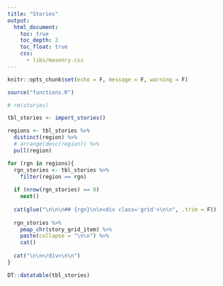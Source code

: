 ```yaml
---
title: "Stories"
output:
  html_document:
    toc: true
    toc_depth: 2
    toc_float: true
    css: 
      - libs/masonry.css
---
```


```r
knitr::opts_chunk$set(echo = F, message = F, warning = F)
```

<script src="https://unpkg.com/masonry-layout@4/dist/masonry.pkgd.min.js"></script>
<script src="https://unpkg.com/imagesloaded@4/imagesloaded.pkgd.min.js"></script>

```r
source("functions.R")

# rm(stories)

tbl_stories <- import_stories()

regions <- tbl_stories %>% 
  distinct(region) %>% 
  # arrange(desc(region)) %>% 
  pull(region)

for (rgn in regions){
  rgn_stories <- tbl_stories %>% 
    filter(region == rgn)
  
  if (nrow(rgn_stories) == 0) 
    next()
  
  cat(glue("\n\n\n## {rgn}\n\n<div class='grid'>\n\n", .trim = F))
  
  rgn_stories %>% 
    pmap_chr(story_grid_item) %>% 
    paste(collapse = "\n\n") %>% 
    cat()
  
  cat("\n\n</div>\n\n")
}
```

<!--
# OLD ways of loading that stacked images over one another
<script>
$('.grid').masonry({
  // options
  itemSelector: '.grid-item',
  columnWidth: 200
});
</script>

<script>
$('.grid').each(function( idx ) {
  $( this ).masonry({
    // options
    itemSelector: '.grid-item',
    columnWidth: 200 
    // position: 'static'
  });
});
</script>
-->

<script>
var $container = $('.grid');
$container.imagesLoaded( function () {
  $container.masonry({
    columnWidth: 200,
    itemSelector: '.grid-item'
  });   
});  
</script>

```r
DT::datatable(tbl_stories)
```

<!--
- Overall
  - How loud is my sanctuary?
  - COVID-19 signals/impacts
- East Coast
  - Baleen whale & dolphin regional presence
  - COVID-19 signals/impacts
- Pacific Islands
  - Humpback whale-song occurrence
  - Human-made sound occurence
- West Coast
  - Ships & whales in OCNMS
  - Seal bombs in Monterey
-->